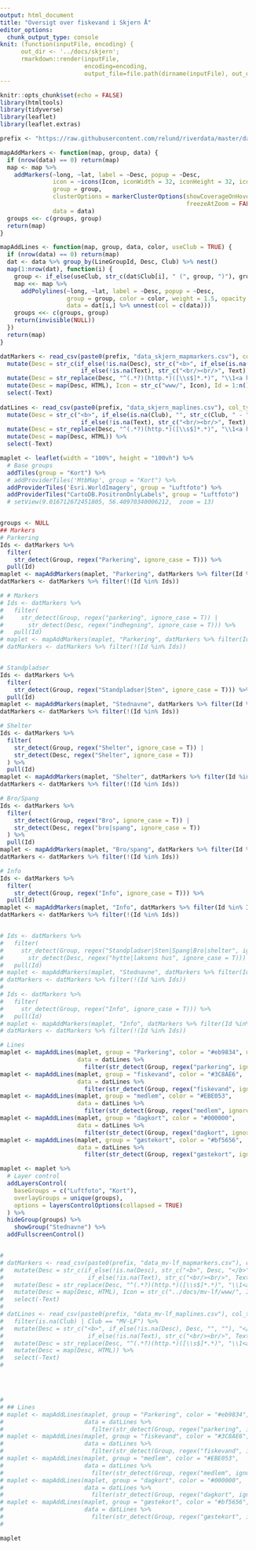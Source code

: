 ```yaml
---
output: html_document
title: "Oversigt over fiskevand i Skjern Å"
editor_options: 
  chunk_output_type: console
knit: (function(inputFile, encoding) { 
      out_dir <- '../docs/skjern';
      rmarkdown::render(inputFile,
                        encoding=encoding, 
                        output_file=file.path(dirname(inputFile), out_dir, 'skjern-kort.html')) })
---
```


<!-- File for generating the interactive map for MV-LF (run by GitHub Actions every hour) -->
<!-- Output is a html file in docs/mv-lf. -->

```r
knitr::opts_chunk$set(echo = FALSE)
library(htmltools)
library(tidyverse)
library(leaflet)
library(leaflet.extras)
```



<style>
  body {
      padding: 0 !important;
      margin: 0 !important;
  }
  .main-container {
    max-width: 4000px
  }
  .container-fluid {
      padding: 0 !important;
  }
  #header {
      display: none;
  }
</style>




```r
prefix <- "https://raw.githubusercontent.com/relund/riverdata/master/data/"

mapAddMarkers <- function(map, group, data) {
  if (nrow(data) == 0) return(map)
  map <- map %>% 
    addMarkers(~long, ~lat, label = ~Desc, popup = ~Desc,
               icon = ~icons(Icon, iconWidth = 32, iconHeight = 32, iconAnchorX = 16, iconAnchorY = 16), 
               group = group,
               clusterOptions = markerClusterOptions(showCoverageOnHover = FALSE, 
                                                     freezeAtZoom = FALSE),
               data = data)
  groups <<- c(groups, group)
  return(map)
}

mapAddLines <- function(map, group, data, color, useClub = TRUE) {
  if (nrow(data) == 0) return(map)
  dat <- data %>% group_by(LineGroupId, Desc, Club) %>% nest()
  map(1:nrow(dat), function(i) {
    group <- if_else(useClub, str_c(dat$Club[i], " (", group, ")"), group)
    map <<- map %>%
      addPolylines(~long, ~lat, label = ~Desc, popup = ~Desc,
                   group = group, color = color, weight = 1.5, opacity = 0.75,
                   data = dat[i,] %>% unnest(col = c(data)))
    groups <<- c(groups, group)
    return(invisible(NULL))
  })
  return(map)
}

datMarkers <- read_csv(paste0(prefix, "data_skjern_mapmarkers.csv"), col_types = "fccddff") %>% 
  mutate(Desc = str_c(if_else(!is.na(Desc), str_c("<b>", if_else(is.na(Club), "", str_c(Club, " - ")), Desc, "</b>"), "", ""), 
                       if_else(!is.na(Text), str_c("<br/><br/>", Text), "", ""))) %>% 
  mutate(Desc = str_replace(Desc, "^(.*?)(http.*)([\\s$]*.*)", "\\1<a href='\\2'>\\2</a>\\3")) %>% 
  mutate(Desc = map(Desc, HTML), Icon = str_c("www/", Icon), Id = 1:n()) %>% 
  select(-Text) 
  
datLines <- read_csv(paste0(prefix, "data_skjern_maplines.csv"), col_types = "fccddif")  %>%  
  mutate(Desc = str_c("<b>", if_else(is.na(Club), "", str_c(Club, " - ")), if_else(!is.na(Desc), Desc, "", ""), "</b>",
                       if_else(!is.na(Text), str_c("<br/><br/>", Text), "", ""))) %>% 
  mutate(Desc = str_replace(Desc, "^(.*?)(http.*)([\\s$]*.*)", "\\1<a href='\\2'>\\2</a>\\3")) %>% 
  mutate(Desc = map(Desc, HTML)) %>% 
  select(-Text) 

maplet <- leaflet(width = "100%", height = "100vh") %>%
  # Base groups
  addTiles(group = "Kort") %>%
  # addProviderTiles('MtbMap', group = "Kort") %>%
  addProviderTiles('Esri.WorldImagery', group = "Luftfoto") %>%
  addProviderTiles("CartoDB.PositronOnlyLabels", group = "Luftfoto")
  # setView(9.016712672451805, 56.40970340006212,  zoom = 13)


groups <- NULL
## Markers
# Parkering
Ids <- datMarkers %>%
  filter(
    str_detect(Group, regex("Parkering", ignore_case = T))) %>%
  pull(Id)
maplet <- mapAddMarkers(maplet, "Parkering", datMarkers %>% filter(Id %in% Ids))
datMarkers <- datMarkers %>% filter(!(Id %in% Ids))

# # Markers
# Ids <- datMarkers %>% 
#   filter(
#     str_detect(Group, regex("parkering", ignore_case = T)) | 
#       str_detect(Desc, regex("indhegning", ignore_case = T))) %>% 
#   pull(Id)
# maplet <- mapAddMarkers(maplet, "Parkering", datMarkers %>% filter(Id %in% Ids))
# datMarkers <- datMarkers %>% filter(!(Id %in% Ids))


# Standpladser
Ids <- datMarkers %>%
  filter(
    str_detect(Group, regex("Standpladser|Sten", ignore_case = T))) %>%
  pull(Id)
maplet <- mapAddMarkers(maplet, "Stednavne", datMarkers %>% filter(Id %in% Ids))
datMarkers <- datMarkers %>% filter(!(Id %in% Ids))

# Shelter
Ids <- datMarkers %>%
  filter(
    str_detect(Group, regex("Shelter", ignore_case = T)) |
    str_detect(Desc, regex("Shelter", ignore_case = T))
  ) %>%
  pull(Id)
maplet <- mapAddMarkers(maplet, "Shelter", datMarkers %>% filter(Id %in% Ids))
datMarkers <- datMarkers %>% filter(!(Id %in% Ids))

# Bro/Spang
Ids <- datMarkers %>%
  filter(
    str_detect(Group, regex("Bro", ignore_case = T)) |
    str_detect(Desc, regex("bro|spang", ignore_case = T))
  ) %>%
  pull(Id)
maplet <- mapAddMarkers(maplet, "Bro/spang", datMarkers %>% filter(Id %in% Ids))
datMarkers <- datMarkers %>% filter(!(Id %in% Ids))

# Info
Ids <- datMarkers %>%
  filter(
    str_detect(Group, regex("Info", ignore_case = T))) %>%
  pull(Id)
maplet <- mapAddMarkers(maplet, "Info", datMarkers %>% filter(Id %in% Ids))
datMarkers <- datMarkers %>% filter(!(Id %in% Ids))


# Ids <- datMarkers %>% 
#   filter(
#     str_detect(Group, regex("Standpladser|Sten|Spang|Bro|shelter", ignore_case = T)) | 
#       str_detect(Desc, regex("hytte|laksens hus", ignore_case = T))) %>% 
#   pull(Id)
# maplet <- mapAddMarkers(maplet, "Stednavne", datMarkers %>% filter(Id %in% Ids))
# datMarkers <- datMarkers %>% filter(!(Id %in% Ids))
# 
# Ids <- datMarkers %>% 
#   filter(
#     str_detect(Group, regex("Info", ignore_case = T))) %>% 
#   pull(Id)
# maplet <- mapAddMarkers(maplet, "Info", datMarkers %>% filter(Id %in% Ids))
# datMarkers <- datMarkers %>% filter(!(Id %in% Ids))

# Lines
maplet <- mapAddLines(maplet, group = "Parkering", color = "#eb9834", useClub = FALSE,
                      data = datLines %>% 
                        filter(str_detect(Group, regex("parkering", ignore_case = T))))
maplet <- mapAddLines(maplet, group = "fiskevand", color = "#3C8AE6",
                      data = datLines %>% 
                        filter(str_detect(Group, regex("fiskevand", ignore_case = T))))
maplet <- mapAddLines(maplet, group = "medlem", color = "#EBE053",
                      data = datLines %>% 
                        filter(str_detect(Group, regex("medlem", ignore_case = T))))
maplet <- mapAddLines(maplet, group = "dagkort", color = "#000000",
                      data = datLines %>% 
                        filter(str_detect(Group, regex("dagkort", ignore_case = T))))
maplet <- mapAddLines(maplet, group = "gæstekort", color = "#bf5656",
                      data = datLines %>% 
                        filter(str_detect(Group, regex("gæstekort", ignore_case = T))))

maplet <- maplet %>%
  # Layer control
  addLayersControl(
    baseGroups = c("Luftfoto", "Kort"),
    overlayGroups = unique(groups),
    options = layersControlOptions(collapsed = TRUE)
  ) %>%
  hideGroup(groups) %>%
    showGroup("Stednavne") %>%
  addFullscreenControl()


# 
# datMarkers <- read_csv(paste0(prefix, "data_mv-lf_mapmarkers.csv"), col_types = "fccddff") %>% 
#   mutate(Desc = str_c(if_else(!is.na(Desc), str_c("<b>", Desc, "</b>"), "", ""), 
#                        if_else(!is.na(Text), str_c("<br/><br/>", Text), "", ""))) %>% 
#   mutate(Desc = str_replace(Desc, "^(.*?)(http.*)([\\s$]*.*)", "\\1<a href='\\2'>\\2</a>\\3")) %>% 
#   mutate(Desc = map(Desc, HTML), Icon = str_c("../docs/mv-lf/www/", Icon), Id = 1:n()) %>% 
#   select(-Text) 
#   
# datLines <- read_csv(paste0(prefix, "data_mv-lf_maplines.csv"), col_types = "fccddif")  %>% 
#   filter(is.na(Club) | Club == "MV-LF") %>% 
#   mutate(Desc = str_c("<b>", if_else(!is.na(Desc), Desc, "", ""), "</b>",
#                        if_else(!is.na(Text), str_c("<br/><br/>", Text), "", ""))) %>% 
#   mutate(Desc = str_replace(Desc, "^(.*?)(http.*)([\\s$]*.*)", "\\1<a href='\\2'>\\2</a>\\3")) %>% 
#   mutate(Desc = map(Desc, HTML)) %>% 
#   select(-Text) 
# 




# 
# ## Lines
# maplet <- mapAddLines(maplet, group = "Parkering", color = "#eb9834", useClub = FALSE,
#                       data = datLines %>% 
#                         filter(str_detect(Group, regex("parkering", ignore_case = T))))
# maplet <- mapAddLines(maplet, group = "fiskevand", color = "#3C8AE6",
#                       data = datLines %>% 
#                         filter(str_detect(Group, regex("fiskevand", ignore_case = T))))
# maplet <- mapAddLines(maplet, group = "medlem", color = "#EBE053",
#                       data = datLines %>% 
#                         filter(str_detect(Group, regex("medlem", ignore_case = T))))
# maplet <- mapAddLines(maplet, group = "dagkort", color = "#000000",
#                       data = datLines %>% 
#                         filter(str_detect(Group, regex("dagkort", ignore_case = T))))
# maplet <- mapAddLines(maplet, group = "gæstekort", color = "#bf5656",
#                       data = datLines %>% 
#                         filter(str_detect(Group, regex("gæstekort", ignore_case = T))))
# 

```

```r
maplet
```

